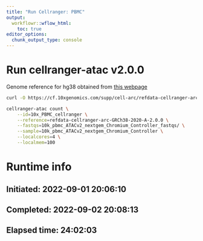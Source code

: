 ```yaml
---
title: "Run Cellranger: PBMC"
output:
  workflowr::wflow_html:
    toc: true
editor_options:
  chunk_output_type: console
---
```


# Run cellranger-atac v2.0.0
Genome reference for hg38 obtained from [this webpage](https://support.10xgenomics.com/single-cell-multiome-atac-gex/software/downloads/latest)

```bash
curl -O https://cf.10xgenomics.com/supp/cell-arc/refdata-cellranger-arc-GRCh38-2020-A-2.0.0.tar.gz

cellranger-atac count \
	--id=10x_PBMC_cellranger \
	--reference=refdata-cellranger-arc-GRCh38-2020-A-2.0.0 \
	--fastqs=10k_pbmc_ATACv2_nextgem_Chromium_Controller_fastqs/ \
	--sample=10k_pbmc_ATACv2_nextgem_Chromium_Controller \
	--localcores=4 \
	--localmem=100
```
# Runtime info
## Initiated: 2022-09-01 20:06:10
## Completed: 2022-09-02 20:08:13
## Elapsed time: 24:02:03

